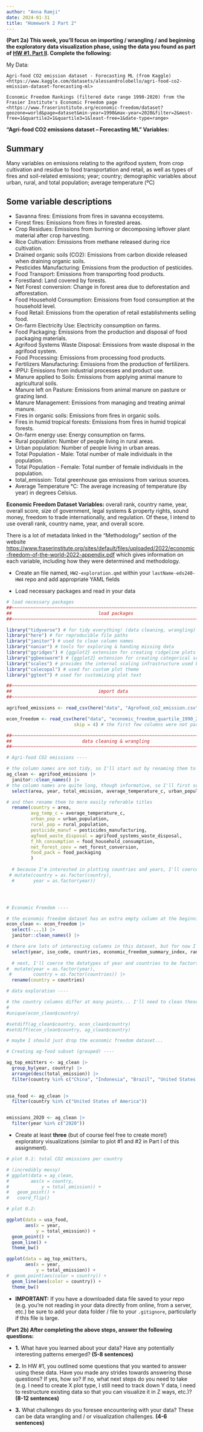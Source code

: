 ```yaml
---
author: "Anna Ramji"
date: 2024-01-31
title: "Homework 2 Part 2"
---
```


**(Part 2a) This week, you’ll focus on importing / wrangling / and beginning the exploratory data visualization phase, using the data you found as part of [HW #1, Part II](https://samanthacsik.github.io/EDS-240-data-viz/assignments/HW1.html#part-ii-find-a-data-sets-that-interests-you). Complete the following:**


My Data:

    Agri-food CO2 emission dataset - Forecasting ML (from Kaggle) <https://www.kaggle.com/datasets/alessandrolobello/agri-food-co2-emission-dataset-forecasting-ml>

    Economic Freedom Rankings (filtered date range 1990-2020) from the Frasier Institute's Economic Freedom page <https://www.fraserinstitute.org/economic-freedom/dataset?geozone=world&page=dataset&min-year=1990&max-year=2020&filter=2&most-free=1&quartile2=1&quartile3=1&least-free=1&date-type=range>



**"Agri-food CO2 emissions dataset – Forecasting ML" Variables:**

::: panel-tabset
## Summary

Many variables on emissions relating to the agrifood system, from crop cultivation and residue to food transportation and retail, as well as types of fires and soil-related emissions; year; country; demographic variables about urban, rural, and total population; average temperature (ºC)

## Some variable descriptions

-   Savanna fires: Emissions from fires in savanna ecosystems.
-   Forest fires: Emissions from fires in forested areas.
-   Crop Residues: Emissions from burning or decomposing leftover plant material after crop harvesting.
-   Rice Cultivation: Emissions from methane released during rice cultivation.
-   Drained organic soils (CO2): Emissions from carbon dioxide released when draining organic soils.
-   Pesticides Manufacturing: Emissions from the production of pesticides.
-   Food Transport: Emissions from transporting food products.
-   Forestland: Land covered by forests.
-   Net Forest conversion: Change in forest area due to deforestation and afforestation.
-   Food Household Consumption: Emissions from food consumption at the household level.
-   Food Retail: Emissions from the operation of retail establishments selling food.
-   On-farm Electricity Use: Electricity consumption on farms.
-   Food Packaging: Emissions from the production and disposal of food packaging materials.
-   Agrifood Systems Waste Disposal: Emissions from waste disposal in the agrifood system.
-   Food Processing: Emissions from processing food products.
-   Fertilizers Manufacturing: Emissions from the production of fertilizers.
-   IPPU: Emissions from industrial processes and product use.
-   Manure applied to Soils: Emissions from applying animal manure to agricultural soils.
-   Manure left on Pasture: Emissions from animal manure on pasture or grazing land.
-   Manure Management: Emissions from managing and treating animal manure.
-   Fires in organic soils: Emissions from fires in organic soils.
-   Fires in humid tropical forests: Emissions from fires in humid tropical forests.
-   On-farm energy use: Energy consumption on farms.
-   Rural population: Number of people living in rural areas.
-   Urban population: Number of people living in urban areas.
-   Total Population - Male: Total number of male individuals in the population.
-   Total Population - Female: Total number of female individuals in the population.
-   total_emission: Total greenhouse gas emissions from various sources.
-   Average Temperature °C: The average increasing of temperature (by year) in degrees Celsius.
:::


**Economic Freedom Dataset Variables:** overall rank, country name, year, overall score, size of government, legal systems & property rights, sound money, freedom to trade internationally, and regulation. Of these, I intend to use overall rank, country name, year, and overall score.

There is a lot of metadata linked in the "Methodology" section of the website <https://www.fraserinstitute.org/sites/default/files/uploaded/2022/economic-freedom-of-the-world-2022-appendix.pdf> which gives information on each variable, including how they were determined and methodology.


-   Create an file named, `HW2-exploration.qmd` within your `lastName-eds240-HW4` repo and add appropriate YAML fields

-   Load necessary packages and read in your data

```r
# load necessary packages
##~~~~~~~~~~~~~~~~~~~~~~~~~~~~~~~~~~~~~~~~~~~~~~~~~~~~~~~~~~~~~~~~~~~~~~~~~~~~~~
##                                load packages                             ----
##~~~~~~~~~~~~~~~~~~~~~~~~~~~~~~~~~~~~~~~~~~~~~~~~~~~~~~~~~~~~~~~~~~~~~~~~~~~~~~

library("tidyverse") # for tidy everything! (data cleaning, wrangling)
library("here") # for reproducible file paths
library("janitor") # used to clean column names
library("naniar") # tools for exploring & handing missing data
library("ggridges") # {ggplot2} extension for creating ridgeline plots
library("ggbeeswarm") # {ggplot2} extension for creating categorical scatter (violin point) plots
library("scales") # provides the internal scaling infrastructure used by ggplot2, and gives you tools to override the default breaks, labels, transformations and palettes (installed automatically with {ggplot2} or {tidyverse})
library("calecopal") # used for custom plot theme
library("ggtext") # used for customizing plot text

##~~~~~~~~~~~~~~~~~~~~~~~~~~~~~~~~~~~~~~~~~~~~~~~~~~~~~~~~~~~~~~~~~~~~~~~~~~~~~~
##                                import data                               ----
##~~~~~~~~~~~~~~~~~~~~~~~~~~~~~~~~~~~~~~~~~~~~~~~~~~~~~~~~~~~~~~~~~~~~~~~~~~~~~~

agrifood_emissions <- read_csv(here("data", "Agrofood_co2_emission.csv"))

econ_freedom <- read_csv(here("data", "economic_freedom_quartile_1990_2020.csv"),
                         skip = 4) # the first few columns were not part of my intended dataset (cleaning while reading in)

##~~~~~~~~~~~~~~~~~~~~~~~~~~~~~~~~~~~~~~~~~~~~~~~~~~~~~~~~~~~~~~~~~~~~~~~~~~~~~~
##                          data cleaning & wrangling                       ----
##~~~~~~~~~~~~~~~~~~~~~~~~~~~~~~~~~~~~~~~~~~~~~~~~~~~~~~~~~~~~~~~~~~~~~~~~~~~~~~

# Agri-food CO2 emissions ----

# the column names are not tidy, so I'll start out by renaming them to lower_snake_case()
ag_clean <- agrifood_emissions |> 
  janitor::clean_names() |> 
# the column names are quite long, though informative, so I'll first select the columns/variables I'm most interested in...
  select(area, year, total_emission, average_temperature_c, urban_population, rural_population, rice_cultivation, crop_residues, pesticides_manufacturing, food_transport, agrifood_systems_waste_disposal, forestland, food_household_consumption, food_retail, food_packaging, savanna_fires, forest_fires, net_forest_conversion, drained_organic_soils_co2) |> 

# and then rename them to more easily referable titles 
  rename(country = area, 
         avg_temp_c = average_temperature_c,
         urban_pop = urban_population,
         rural_pop = rural_population,
         pesticide_manuf = pesticides_manufacturing,
         agfood_waste_disposal = agrifood_systems_waste_disposal,
         f_hh_consumption = food_household_consumption,
         net_forest_conv = net_forest_conversion,
         food_pack = food_packaging
         )  
  
  # because I'm interested in plotting countries and years, I'll coerce the country data types to factor and year to a date
 # mutate(country = as.factor(country),
  #       year = as.factor(year))




# Economic Freedom ----

# the economic freedom dataset has an extra empty column at the beginning, so I'll start by dropping that column and renaming the columns to lower_snake_case()
econ_clean <- econ_freedom |> 
  select(-...1) |> 
  janitor::clean_names() |> 

# there are lots of interesting columns in this dataset, but for now I'm only interested in a few for my data visualizations. I'll select and reorder them here:
  select(year, iso_code, countries, economic_freedom_summary_index, rank, quartile, tariffs)  |> 
  
  # next, I'll coerce the datatypes of year and countries to be factors, while updating the name of countries to country to match our agrifood emissions dataset and drop the old column
#  mutate(year = as.factor(year),
 #        country = as.factor(countries)) |> 
  rename(country = countries)

# data exploration ----

# the country columns differ at many points... I'll need to clean these up before I can join the dataframes
# 
#unique(econ_clean$country)

#setdiff(ag_clean$country, econ_clean$country)
#setdiff(econ_clean$country, ag_clean$country)

# maybe I should just drop the economic freedom dataset...

# Creating ag-food subset (grouped) ----

ag_top_emitters <- ag_clean |> 
  group_by(year, country) |> 
  arrange(desc(total_emission)) |> 
  filter(country %in% c("China", "Indonesia", "Brazil", "United States of America", "India"))
  

usa_food <- ag_clean |> 
  filter(country %in% c("United States of America"))


emissions_2020 <- ag_clean |> 
  filter(year %in% c("2020"))

```


-   Create at least **three** (but of course feel free to create more!) exploratory visualizations (similar to plot #1 and #2 in Part I of this assignment).

```r

# plot 0.1: total CO2 emissions per country

# (incredibly messy)
# ggplot(data = ag_clean,
#        aes(x = country,
#            y = total_emission)) +
#   geom_point() +
#   coord_flip()

# plot 0.2: 

ggplot(data = usa_food,
       aes(x = year,
           y = total_emission)) +
  geom_point() +
  geom_line() +
  theme_bw()

ggplot(data = ag_top_emitters,
       aes(x = year,
           y = total_emission)) +
#  geom_point(aes(color = country)) +
  geom_line(aes(color = country)) +
  theme_bw()
```


-   **IMPORTANT:** If you have a downloaded data file saved to your repo (e.g. you’re not reading in your data directly from online, from a server, etc.) be sure to add your data folder / file to your `.gitignore`, particularly if this file is large.

**(Part 2b) After completing the above steps, answer the following questions:**

-   **1.** What have you learned about your data? Have any potentially interesting patterns emerged? **(5-8 sentences)**

-   **2.** In HW #1, you outlined some questions that you wanted to answer using these data. Have you made any strides towards answering those questions? If yes, how so? If no, what next steps do you need to take (e.g. I need to create X plot type, I still need to track down Y data, I need to restructure existing data so that you can visualize it in Z ways, etc.)? **(8-12 sentences)**

-   **3.** What challenges do you foresee encountering with your data? These can be data wrangling and / or visualization challenges. **(4-6 sentences)**
